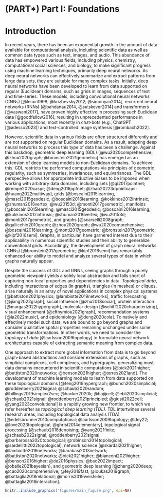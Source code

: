 \mainmatter

# (PART\*) Part I: Foundations {-}

# Introduction

In recent years, there has been an exponential growth in the amount of data available for computational analysis, including scientific data as well as common data types such as text, images, and audio. This abundance of data has empowered various fields, including physics, chemistry, computational social sciences, and biology, to make significant progress using machine learning techniques, primarily deep neural networks. As deep neural networks can effectively summarize and extract patterns from large data sets, they are suitable for many complex tasks. Initially, deep neural networks have been developed to learn from data supported on regular (Euclidean) domains,
such as grids in images, sequences of text and time-series. These models, including convolutional neural networks (CNNs) [@lecun1998; @krizhevsky2012; @simonyan2014], recurrent neural networks (RNNs) [@bahdanau2014, @sutskever2014] and transformers [@vaswani2017], have proven highly effective in processing such Euclidean data [@goodfellow2016], resulting in unprecedented performance in various applications, most recently in chat-bots (e.g., ChatGPT [@adesso2023]) and text-controlled image synthesis [@rombach2022].

However, scientific data in various fields are often structured differently and are not supported on regular Euclidean domains. As a result, adapting deep neural networks to process this type of data has been a challenge. Against this backdrop, geometric deep learning (GDL) [@wu2020comprehensive; @zhou2020graph; @bronstein2021geometric] has emerged as an extension of deep learning models to non-Euclidean domains. To achieve this, GDL restricts the performed computations via principles of geometric regularity, such as symmetries, invariances, and equivariances. The GDL perspective allows for appropriate inductive biases to be imposed when working with arbitrary data domains, including sets [@qi2017pointnet; @rempe2020caspr; @deng2018ppfnet; @zhao20223dpointcaps; @huang2022multiway], grids [@boscaini2015learning, @masci2015geodesic, @boscaini2016learning, @kokkinos2012intrinsic; @shuman2016vertex; @wu20153d; @monti2017geometric], manifolds [@boscaini2015learning; @masci2015geodesic; @boscaini2016learning; @kokkinos2012intrinsic; @shuman2016vertex; @wu20153d; @monti2017geometric], and graphs [@scarselli2008graph; @gallicchio2010graph; @zhou2020graph; @wu2020comprehensive; @boscaini2016learning; @monti2017geometric; @bronstein2017geometric; @kipf2016semi]. Graphs, in particular, have garnered interest due to their applicability in numerous scientific studies and their ability to generalize conventional grids. Accordingly, the development of graph neural networks (GNNs) [@bronstein2017geometric; @kipf2016semi] has remarkably enhanced our ability to model and analyze several types of data in which graphs naturally appear.

Despite the success of GDL and GNNs, seeing graphs through a purely geometric viewpoint yields a solely local abstraction and falls short of capturing non-local properties and dependencies in data. *Topological data*, including interactions of edges (in graphs), triangles (in meshes) or cliques, arise naturally in an array of novel applications in complex physical systems [@battiston2021physics; @lambiotte2019networks], traffic forecasting [@jiang2022graph], social influence [@zhu2018social], protein interaction [@murgas2022hypergraph], molecular design [@schiff2020characterizing], visual enhancement [@efthymiou2021graph], recommendation systems [@la2022music], and epidemiology [@deng2020cola]. To natively and effectively model such data, we are bound to go beyond graphs and consider qualitative spatial properties remaining unchanged under some geometric transformations. In other words, we need to consider the *topology of data* [@carlsson2009topology] to formulate neural network architectures capable of extracting semantic meaning from complex data.

One approach to extract more global information from data is to go beyond graph-based abstractions and consider extensions of graphs, such as simplicial complexes, cell complexes, and hypergraphs, generalizing most data domains encountered in scientific computations [@bick2021higher; @battiston2020networks; @benson2021higher; @torres2021and]. The development of machine learning models to learn from data supported on these topological domains [@feng2019hypergraph; @bunch2020simplicial; @roddenberry2021signal; @schaub2020random; @billings2019simplex2vec; @hacker2020k; @hajijcell; @ebli2020simplicial; @schaub2021signal; @roddenberry2021principled; @giusti2022cell; @yang2023convolutional] is a rapidly growing new frontier, to which we refer hereafter as *topological deep learning (TDL)*. TDL intertwines several research areas, including topological data analysis (TDA) [@edelsbrunner2010computational; @carlsson2009topology; @dey22; @love2023topological; @ghrist2014elementary], topological signal processing [@schaub2018denoising; @yang2021finite; @schaub2022signal; @roddenberry2021signal; @barbarossa2020topological; @robinson2014topological; @sardellitti2022topological], network science [@skardal2021higher; @lambiotte2019networks; @barabasi2013network; @battiston2020networks; @bick2021higher; @bianconi2021higher; @benson2016higher; @de2016physics; @bao2022impact; @oballe2021bayesian}, and geometric deep learning [@zhang2020deep; @cao2020comprehensive; @fey2019fast; @loukas2019graph; @battaglia2018relational; @morris2019weisfeiler; @battaglia2016interaction].

```r
knitr::include_graphics('figures/main_figure.png', dpi=NA)
```
